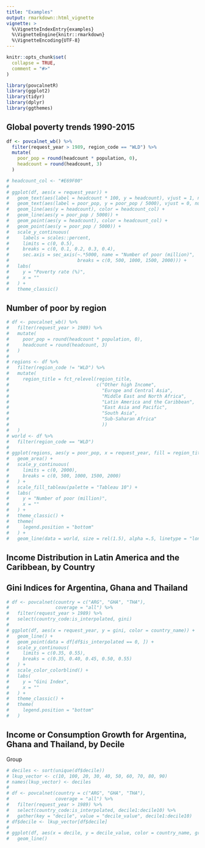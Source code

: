```yaml
---
title: "Examples"
output: rmarkdown::html_vignette
vignette: >
  %\VignetteIndexEntry{examples}
  %\VignetteEngine{knitr::rmarkdown}
  %\VignetteEncoding{UTF-8}
---
```


```r
knitr::opts_chunk$set(
  collapse = TRUE,
  comment = "#>"
)
```

```r
library(povcalnetR)
library(ggplot2)
library(tidyr)
library(dplyr)
library(ggthemes)
```

## Global poverty trends 1990-2015
```r
df <- povcalnet_wb() %>%
  filter(request_year > 1989, region_code == "WLD") %>%
  mutate(
    poor_pop = round(headcount * population, 0),
    headcount = round(headcount, 3)
  )

# headcount_col <- "#E69F00"
# 
# ggplot(df, aes(x = request_year)) +
#   geom_text(aes(label = headcount * 100, y = headcount), vjust = 1, nudge_y = -0.02, color = headcount_col) +
#   geom_text(aes(label = poor_pop, y = poor_pop / 5000), vjust = 0, nudge_y = 0.02) +
#   geom_line(aes(y = headcount), color = headcount_col) +
#   geom_line(aes(y = poor_pop / 5000)) +
#   geom_point(aes(y = headcount), color = headcount_col) +
#   geom_point(aes(y = poor_pop / 5000)) +
#   scale_y_continuous(
#     labels = scales::percent,
#     limits = c(0, 0.5),
#     breaks = c(0, 0.1, 0.2, 0.3, 0.4),
#     sec.axis = sec_axis(~.*5000, name = "Number of poor (million)",
#                         breaks = c(0, 500, 1000, 1500, 2000))) +
#   labs(
#     y = "Poverty rate (%)",
#     x = ""
#   ) +
#   theme_classic()
```

## Number of poor by region
```r
# df <- povcalnet_wb() %>%
#   filter(request_year > 1989) %>%
#   mutate(
#     poor_pop = round(headcount * population, 0),
#     headcount = round(headcount, 3)
#   )
# 
# regions <- df %>%
#   filter(region_code != "WLD") %>%
#   mutate(
#     region_title = fct_relevel(region_title,
#                                c("Other high Income",
#                                  "Europe and Central Asia",
#                                  "Middle East and North Africa",
#                                  "Latin America and the Caribbean",
#                                  "East Asia and Pacific",
#                                  "South Asia",
#                                  "Sub-Saharan Africa"
#                                  ))
#   )
# world <- df %>%
#   filter(region_code == "WLD")
# 
# ggplot(regions, aes(y = poor_pop, x = request_year, fill = region_title)) +
#   geom_area() +
#   scale_y_continuous(
#     limits = c(0, 2000),
#     breaks = c(0, 500, 1000, 1500, 2000)
#   ) +
#   scale_fill_tableau(palette = "Tableau 10") +
#   labs(
#     y = "Number of poor (million)",
#     x = ""
#   ) +
#   theme_classic() +
#   theme(
#     legend.position = "bottom"
#   ) +
#   geom_line(data = world, size = rel(1.5), alpha =.5, linetype = "longdash")
```

## Income Distribution in Latin America and the Caribbean, by Country


## Gini Indices for Argentina, Ghana and Thailand
```r
# df <- povcalnet(country = c("ARG", "GHA", "THA"),
#                 coverage = "all") %>%
#   filter(request_year > 1989) %>%
#   select(country_code:is_interpolated, gini)
# 
# ggplot(df, aes(x = request_year, y = gini, color = country_name)) +
#   geom_line() +
#   geom_point(data = df[df$is_interpolated == 0, ]) +
#   scale_y_continuous(
#     limits = c(0.35, 0.55),
#     breaks = c(0.35, 0.40, 0.45, 0.50, 0.55)
#   ) +
#   scale_color_colorblind() +
#   labs(
#     y = "Gini Index",
#     x = ""
#   ) +
#   theme_classic() +
#   theme(
#     legend.position = "bottom"
#   )

```

## Income or Consumption Growth for Argentina, Ghana and Thailand, by Decile
Group
```r
# deciles <- sort(unique(df$decile))
# lkup_vector <- c(10, 100, 20, 30, 40, 50, 60, 70, 80, 90)
# names(lkup_vector) <- deciles
# 
# df <- povcalnet(country = c("ARG", "GHA", "THA"),
#                 coverage = "all") %>%
#   filter(request_year > 1989) %>%
#   select(country_code:is_interpolated, decile1:decile10) %>%
#   gather(key = "decile", value = "decile_value", decile1:decile10)
# df$decile <- lkup_vector[df$decile]
# 
# ggplot(df, aes(x = decile, y = decile_value, color = country_name, group = country_name)) +
#   geom_line()
```

